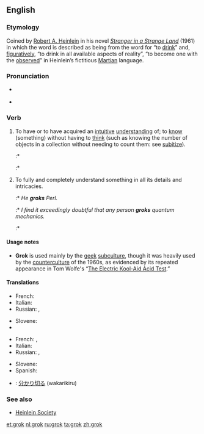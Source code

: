 ==English==

===Etymology===
Coined by [[w:Robert A. Heinlein|Robert A. Heinlein]] in his novel ''[[w:Stranger in a Strange Land|Stranger in a Strange Land]]'' (1961) in which the word is described as being from the word for “to [[drink]]” and, [[figuratively]], “to drink in all available aspects of reality”, “to become one with the [[observe]]d” in Heinlein’s fictitious [[Martian]] language.

===Pronunciation===
* {{a|UK}} {{IPA|/ˈɡɹɒk/}}
* {{a|US}} {{IPA|/ˈɡɹɑk/}}

===Verb===
{{en-verb|grok|k|ing}}

# {{transitive|slang}} To have or to have acquired an [[intuitive]] [[understanding]] of; to [[know]] (something) without having to [[think]] (such as knowing the number of objects in a collection without needing to count them: see [[subitize]]).
#:* {{quote-book
 |year=1961
 |year_published=
 |edition=
 |editor=
 |author=Robert A. Heinlein
 |title=Stranger in a Strange Land
 |chapter=
 |url=
 |genre=
 |publisher=
 |isbn=
 |page=107
 |passage=I do not '''grok''' all fullness of what I read. In the history written by Master William Shakespeare I found myself full of happiness at the death of Romeo. Then I read on and learned that he had discorporated too soon—or so I thought I '''grokked'''. Why?
}}
#:* {{quote-magazine
 |date=
 |year=2008
 |month=Dec
 |first=
 |last=
 |author=Leslie Anthony
 |coauthors=
 |title=Running from Babylon
 |volume=61
 |issue=4
 |page=116
 |magazine=Skiing
 |publisher=
 |issn=
 |url=
 |passage=He freely plucks notions and verbiage from science fiction to describe everything from mountain-related undertakings to political subterfuge - like "'''grok'''", a term from Robert Heinlein's Stranger in a Strange Land, to denote intuitive understanding. 
}}
# {{transitive|slang}} To fully and completely understand something in all its details and intricacies.
#:* ''He '''groks''' Perl.''
#:* ''I find it exceedingly doubtful that any person '''groks''' quantum mechanics.''
#:* {{quote-magazine
 |date=
 |year=2008
 |month=August
 |first=
 |last=
 |author=Stanley Bing
 |coauthors=
 |title=New Help for Hodads
 |volume=158
 |issue=3
 |page=152
 |magazine=Fortune
 |publisher=
 |issn=
 |url=
 |passage=Today we take a few moments to help you '''grok''' some of the ways that victims of TU can up their hipness -- if we may use that term without being considered old school.
}}

====Usage notes====
* '''Grok''' is used mainly by the [[geek]] [[subculture]], though it was heavily used by the [[counterculture]] of the 1960s, as evidenced by its repeated appearance in Tom Wolfe's “[[w:The Electric Kool-Aid Acid Test|The Electric Kool-Aid Acid Test]].”

====Translations====
{{trans-top|to have an intuitive understanding}}
* French: {{t|fr|gnoquer}}
* Italian: {{t-|it|groccare}}
* Russian: {{t|ru|грокать|tr=grókat'}} {{impf}}, {{t+|ru|грокнуть|tr=gróknut'}} {{pf.}}
{{trans-mid}}
* Slovene: {{t+|sl|gročiti}}
* {{trreq|es}}
{{trans-bottom}}

{{trans-top|to fully understand}}
* French: {{t|fr|capter}}, {{t|fr|piger}}
* Italian: {{t-|it|groccare}}
* Russian: {{t|ru|грокать|tr=grókat'}} {{impf}}, {{t+|ru|грокнуть|tr=gróknut'}} {{pf.}}
{{trans-mid}}
* Slovene: {{t+|sl|gročiti}}
* Spanish: {{t|es|pilotar}}
{{trans-bottom}}

{{checktrans-top}}
* {{ttbc|ja}}: [[分かり切る]] (wakarikiru)
{{trans-bottom}}

===See also===
{{projectlinks
|wikipedia}}
* [http://www.heinleinsociety.org/ Heinlein Society]

[[et:grok]]
[[nl:grok]]
[[ru:grok]]
[[ta:grok]]
[[zh:grok]]